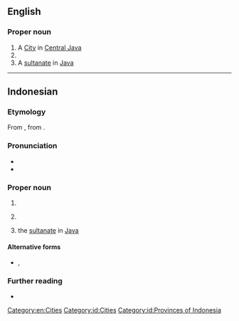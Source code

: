 ==English==
{{wikipedia}}

===Proper noun===
{{en-proper noun}}

# A [[w:Yogyakarta (city)|City]] in [[Central Java]]
# {{place|en|province|c/Indonesia}}
# A [[w:Yogyakarta Sultanate|sultanate]] in [[Java]]

[[Category:en:Cities]]

----

==Indonesian==

===Etymology===
From {{bor|id|jv|ꦔꦪꦺꦴꦒꦾꦏꦂꦠ}}, from {{der|id|sa|-}} {{compound|sa|अयोध्या|t1=Ayodhya|lit1=unconquerable citadel|कृत|t2=done, accomplished|nocat=1}}.

===Pronunciation===
* {{IPA|id|/joɡjakarta/}}
* {{hyph|id|Yog|ya|kar|ta}}

===Proper noun===
{{id-proper noun}}

# {{place|id|city|r/Yogyakarta Special Region|c/Indonesia|t=Yogyakarta}}
# {{place|id|autonomous region|c/Indonesia|t=Yogyakarta}}
#: {{syn|id|Daerah Istimewa Yogyakarta}}
# the [[w:Yogyakarta Sultanate|sultanate]] in [[Java]]

====Alternative forms====
* {{l|id|Jogjakarta}}, {{l|id|Jogja}}

===Further reading===
* {{R:KBBI Daring}}

[[Category:id:Cities]]
[[Category:id:Provinces of Indonesia]]
